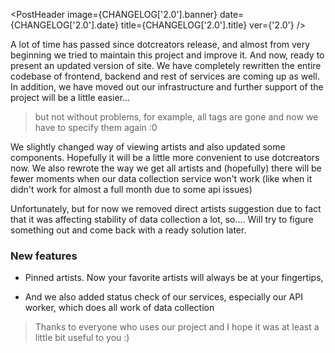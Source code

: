 
<PostHeader
  image={CHANGELOG['2.0'].banner}
  date={CHANGELOG['2.0'].date}
  title={CHANGELOG['2.0'].title}
  ver={'2.0'}
/>

<PostWrapper>

A lot of time has passed since dotcreators release, and almost from very beginning
we tried to maintain this project and improve it. And now, ready to present an updated
version of site. We have completely rewritten the entire codebase of frontend,
backend and rest of services are coming up as well. In addition, we have moved
out our infrastructure and further support of the project will be a
little easier...

> but not without problems, for example, all tags are gone and now we have to specify them again :0

We slightly changed way of viewing artists and also updated some components.
Hopefully it will be a little more convenient to use dotcreators now.
We also rewrote the way we get all artists and (hopefully) there will be fewer
moments when our data collection service won't work (like when it didn't work for
almost a full month due to some api issues)

Unfortunately, but for now we removed direct artists suggestion due to
fact that it was affecting stability of data collection a lot, so.... Will try
to figure something out and come back with a ready solution later.

### New features

- Pinned artists. Now your favorite artists will always be at your fingertips,

- And we also added status check of our services, especially our API worker, which does
  all work of data collection

> Thanks to everyone who uses our project and I hope it was at least a little bit useful to you :)

</PostWrapper>
